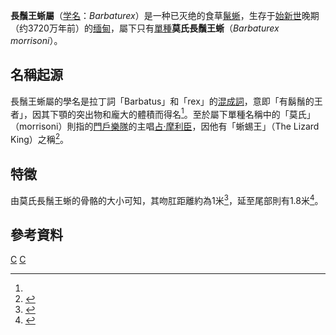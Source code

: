 {{noteTA
|1=zh-hk:占·摩利臣; zh-hans:吉姆·莫里森; zh-tw:吉姆·莫里森;
}}
{{Automatic Taxobox
| taxon = Barbaturex
| authority = 
| fossil_range = [[始新世|始新世]]，{{fossil range|37.2}}
| image = Barbaturex morrisoni fossil jaws.jpg
| image_width = 250px
| image_caption = 莫氏長鬚王蜥颌骨化石
| type_species = †'''莫氏長鬚王蜥''' ''Barbaturex morrisoni''
| type_species_authority = Head ''et al.''，2013
}}
'''長鬚王蜥屬'''（[[学名|学名]]：''Barbaturex''）是一种已灭绝的食草[[鬣蜥亞目|鬣蜥]]，生存于[[始新世|始新世]]晚期（约3720万年前）的[[缅甸|缅甸]]，屬下只有[[單型|單種]]'''莫氏長鬚王蜥'''（''Barbaturex morrisoni''）。

==名稱起源==
長鬚王蜥屬的學名是拉丁詞「Barbatus」和「rex」的[[混成詞|混成詞]]，意即「有鬍鬚的王者」，因其下顎的突出物和龐大的體積而得名<ref name=Hetal13/>。至於屬下單種名稱中的「莫氏」（morrisoni）則指的[[門戶樂隊|門戶樂隊]]的主唱[[占·摩利臣|占·摩利臣]]，因他有「蜥蜴王」（The Lizard King）之稱<ref name="BBC News">{{Cite web |url=http://www.bbc.co.uk/news/science-environment-22764946 |title=Extinct lizard named after The Doors' singer Jim Morrison |accessdate=2013-06-06 |work=BBC News |archive-date=2018-06-01 |archive-url=https://web.archive.org/web/20180601220342/http://www.bbc.co.uk/news/science-environment-22764946 |dead-url=no }}</ref>。

==特徵==
由莫氏長鬚王蜥的骨骼的大小可知，其吻肛距離約為1米<ref name=Hetal13>{{cite journal|title=Giant lizards occupied herbivorous mammalian ecospace during the Paleogene greenhouse in Southeast Asia|journal=Proc. R. Soc. B|date=2013-07-22|doi=10.1098/rspb.2013.0665|url=http://rspb.royalsocietypublishing.org/content/280/1763/20130665|language=en|volume=280|issue=1763|pages=20130665|issn=0962-8452|accessdate=2018-04-02|author=Jason J. Head, Gregg F. Gunnell, Patricia A. Holroyd, J. Howard Hutchison, Russell L. Ciochon|archive-date=2018-07-14|archive-url=https://web.archive.org/web/20180714193206/http://rspb.royalsocietypublishing.org/content/280/1763/20130665|dead-url=no}}</ref>，延至尾部則有1.8米<ref name=ScienceDaily>{{cite news |title='Lizard King' Fossil Shows Giant Reptiles Coexisted With Mammals During Globally Warm Past |last=Smith |first=Steve |url=http://www.sciencedaily.com/releases/2013/06/130605090421.htm |newspaper=ScienceDaily |date=5 June 2013 |accessdate=5 June 2013 |archive-date=2017-05-19 |archive-url=https://web.archive.org/web/20170519021743/https://www.sciencedaily.com/releases/2013/06/130605090421.htm |dead-url=no }}</ref>。

==參考資料==
{{reflist}}
{{已滅絕有鱗目|I.}}
{{taxonbar}}
[[Category:鬣蜥亚目|C]]
[[Category:始新世爬行動物|C]]
{{animal-stub}}